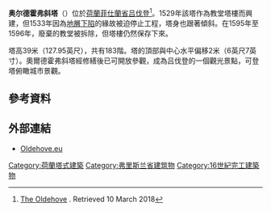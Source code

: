 {{Infobox religious building
|building_name=奥尔德霍弗斜塔<br>Oldehove
|image=Leeuwarden, Netherlands - panoramio (26).jpg
|caption=
|location={{NED}}[[菲仕蘭省|菲仕蘭省]][[吕伐登|吕伐登]]
|geo= {{coord|53|12|10.72|N|5|47|22.96|E|type:landmark}}
| heritage_designation  = 
|architecture_type=教堂塔樓
|architecture_style= [[哥德式建築|哥德式]]
|groundbreaking= 1529年
|year_completed= 1533年
|height_max={{convert|39|m|ft|2|abbr=on}}
}}

'''奥尔德霍弗斜塔'''（{{lang-nl|Oldehove}}）位於[[荷蘭|荷蘭]][[菲仕蘭省|菲仕蘭省]][[吕伐登|吕伐登]]<ref>[http://www.oldehove.eu/en/photos The Oldehove] {{Wayback|url=http://www.oldehove.eu/en/photos |date=20201230030655 }}. Retrieved 10 March 2018</ref>。1529年該塔作為教堂塔樓而興建，但1533年因為[[地層下陷|地層下陷]]的緣故被迫停止工程，塔身也跟著傾斜。在1595年至1596年，廢棄的教堂被拆除，但塔樓仍然保存下來。

塔高39米（127.95英尺），共有183階。塔的頂部與中心水平偏移2米（6英尺7英寸）。奧爾德霍弗斜塔經修繕後已可開放參觀，成為吕伐登的一個觀光景點，可登塔俯瞰城市景觀。

==參考資料==
{{reflist}}

==外部連結==
{{Commons category|Oldehove}}
*[https://www.oldehove.eu/en/home Oldehove.eu] {{Wayback|url=https://www.oldehove.eu/en/home |date=20201230030655 }}

{{coord|display=title}}
{{DEFAULTSORT:oldehove}}
[[Category:荷蘭塔式建築|Category:荷蘭塔式建築]]
[[Category:弗里斯兰省建筑物|Category:弗里斯兰省建筑物]]
[[Category:16世紀完工建築物|Category:16世紀完工建築物]]
{{netherlands-stub}}